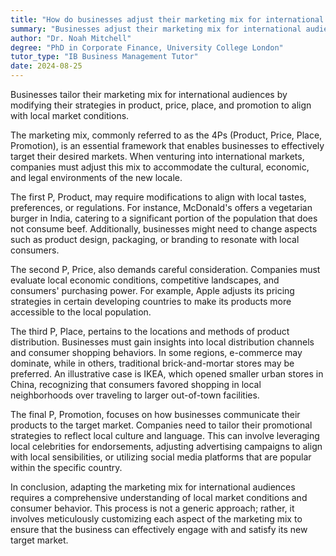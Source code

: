 ```yaml
---
title: "How do businesses adjust their marketing mix for international audiences?"
summary: "Businesses adjust their marketing mix for international audiences by adapting their product, price, place, and promotion strategies to local markets."
author: "Dr. Noah Mitchell"
degree: "PhD in Corporate Finance, University College London"
tutor_type: "IB Business Management Tutor"
date: 2024-08-25
---
```


Businesses tailor their marketing mix for international audiences by modifying their strategies in product, price, place, and promotion to align with local market conditions.

The marketing mix, commonly referred to as the 4Ps (Product, Price, Place, Promotion), is an essential framework that enables businesses to effectively target their desired markets. When venturing into international markets, companies must adjust this mix to accommodate the cultural, economic, and legal environments of the new locale.

The first P, Product, may require modifications to align with local tastes, preferences, or regulations. For instance, McDonald's offers a vegetarian burger in India, catering to a significant portion of the population that does not consume beef. Additionally, businesses might need to change aspects such as product design, packaging, or branding to resonate with local consumers.

The second P, Price, also demands careful consideration. Companies must evaluate local economic conditions, competitive landscapes, and consumers' purchasing power. For example, Apple adjusts its pricing strategies in certain developing countries to make its products more accessible to the local population.

The third P, Place, pertains to the locations and methods of product distribution. Businesses must gain insights into local distribution channels and consumer shopping behaviors. In some regions, e-commerce may dominate, while in others, traditional brick-and-mortar stores may be preferred. An illustrative case is IKEA, which opened smaller urban stores in China, recognizing that consumers favored shopping in local neighborhoods over traveling to larger out-of-town facilities.

The final P, Promotion, focuses on how businesses communicate their products to the target market. Companies need to tailor their promotional strategies to reflect local culture and language. This can involve leveraging local celebrities for endorsements, adjusting advertising campaigns to align with local sensibilities, or utilizing social media platforms that are popular within the specific country.

In conclusion, adapting the marketing mix for international audiences requires a comprehensive understanding of local market conditions and consumer behavior. This process is not a generic approach; rather, it involves meticulously customizing each aspect of the marketing mix to ensure that the business can effectively engage with and satisfy its new target market.
    